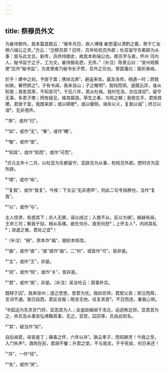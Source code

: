 ```yaml
---
---
---
```

title: 祭穆员外文
---







为崔侍御作。晁本篇首题云：“维年月日，故人博陵 崔愬谨以清酌之奠，祭于亡友穆六端公之灵。”方云：“岂穆员邪？旧传，员卒检校员外郎；杜亚留守东都辟为从事：皆与此文合。新传，员终侍御史，故晁本称端公也。穆员字与直，怀州 河内人，秘书监宁之子，工为文。崔侍御名愬，无传。”〔补注〕陈景云曰：“宣州观察使”应作“秘书监”，为宣使者乃秘书长子赞，员外之兄也。曾国藩曰：瘦折奥峭。

於乎！建中之初，予居于嵩；携扶北奔¹，避盗来攻。晨及洛师，相遇一时；顾我如故，眷然顾之²。子有令闻，我来自山；子之畯明³，我钝而顽。道既云异，谁从知我；我思其厚，不知其可⁴。于后八年，君从杜侯。我时在洛，亦应其招⁵。留守无事，多君子僚；罔有疑忌，维其嬉游。草生之春，鸟鸣之朝；我辔在手，君扬其镳。君居于室，我既来即；或以啸歌⁶，或以偃侧。诲余以义，复我以诚⁷；终日以语⁸，无非德声。

¹“奔”，或作“归”。

²“如”，或作“无”。“眷”，或作“睠”。

³“畯”，或作“俊”。

⁴“知其”，或作“知而”，或作“可而”。

⁵贞元五年十二月，以杜亚为东都留守，亚辟员为从事、检校员外郎。愬时亦为亚所辟。

⁶“啸”，或作“咏”。

⁷“复我”，或作“我复”。今按：下文云“无非德声”，则此二句专指穆也，当作“复我”。

⁸“以”，或作“与”。

主人信谗，有惑其下；杀人无罪，诬以成过；入救不从，反以为祸¹。赫赫有闻，王命三司；察我于狱，相从系缧。曲生何乐，直死何悲²；上怀主人³，内闵其私⁴；进退之难，君处之宜⁵！

¹〔补注〕“祸”，原本作“福”，据别本校改。

²“曲”，或作“直”；“直”或作“曲”。二“何”，或皆作“可”。皆非是。

³“主”，或作“王”，非是。

⁴“闵”，或作“悯”，或作“关”，皆非是。

⁵“君”，或作“居”，非是。〔补注〕吴汝纶云：叙事朴实。

既释于囚¹，我来徐州；道之悠悠，思君为忧。我如京师，君居父丧；哭泣而拜，言词不通。我归自西，君反吉服；晤言无他，往复其昔²。不日而违，重我心恻。

¹令狐运为东京牙门将，亚恶其为人；会盗劫输绢于洛北，运适畋近郊，亚意其为之，命员及从事张弘靖鞠其事，无之。亚怒，囚员等，员由此知名。

²“其”，疑当作“如”。

自后闻君，母丧是丁；痛毒之怀，六年以并¹。孰云孝子，而殒厥灵！今我之至，入门失声²。酒肉在前，君胡不餐；升君之堂，不与我言。于乎死矣，何日来还！

¹“并”，一作“经”。

²“失”，或作“哭”。
